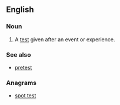 ==English==

===Noun===
{{en-noun|head=[[post-|post]][[test]]}}

# A [[test]] given after an event or experience.

===See also===
* [[pretest]]

===Anagrams===
* [[spot test#English|spot test]]